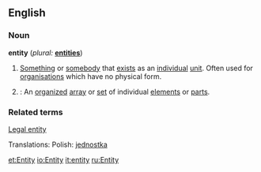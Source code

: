 ==English==

===Noun===
'''entity'''  (''plural:'' '''[[entities]]''')
# [[Something]] or [[somebody]] that [[exist]]s as an [[individual]] [[unit]]. Often used for [[organisation]]s which have no physical form.
# {{computing}}: An [[organized]] [[array]] or [[set]] of individual [[element]]s or [[part]]s.

===Related terms===
[[Legal entity]]
 
Translations:
Polish: [[jednostka]]

[[et:Entity]]
[[io:Entity]]
[[it:entity]]
[[ru:Entity]]